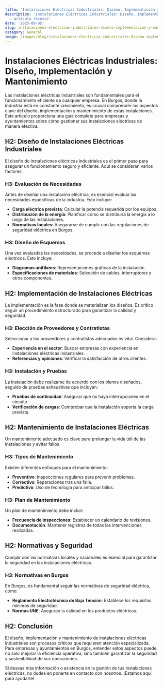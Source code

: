```yaml
---
title: 'Instalaciones Eléctricas Industriales: Diseño, Implementación y Mantenimiento'
description: 'Instalaciones Eléctricas Industriales: Diseño, Implementación y Mantenimiento
  — artículo técnico'
date: '2025-09-05'
slug: instalaciones-electricas-industriales-diseno-implementacion-y-mantenimiento
category: General
image: /images/blog/instalaciones-electricas-industriales-diseno-implementacion-y-mantenimiento/instalaciones-electricas-industriales-diseno-implementacion-y-mantenimiento-hero-001.webp
---
```


# Instalaciones Eléctricas Industriales: Diseño, Implementación y Mantenimiento

Las instalaciones eléctricas industriales son fundamentales para el funcionamiento eficiente de cualquier empresa. En Burgos, donde la industria está en constante crecimiento, es crucial comprender los aspectos clave del diseño, implementación y mantenimiento de estas instalaciones. Este artículo proporciona una guía completa para empresas y ayuntamientos sobre cómo gestionar sus instalaciones eléctricas de manera efectiva.

## H2: Diseño de Instalaciones Eléctricas Industriales

El diseño de instalaciones eléctricas industriales es el primer paso para asegurar un funcionamiento seguro y eficiente. Aquí se consideran varios factores:

### H3: Evaluación de Necesidades

Antes de diseñar una instalación eléctrica, es esencial evaluar las necesidades específicas de la industria. Esto incluye:

- **Carga eléctrica prevista**: Calcular la potencia requerida por los equipos.
- **Distribución de la energía**: Planificar cómo se distribuirá la energía a lo largo de las instalaciones.
- **Normativas locales**: Asegurarse de cumplir con las regulaciones de seguridad eléctrica en Burgos.

### H3: Diseño de Esquemas

Una vez evaluadas las necesidades, se procede a diseñar los esquemas eléctricos. Esto incluye:

- **Diagramas unifilares**: Representaciones gráficas de la instalación.
- **Especificaciones de materiales**: Selección de cables, interruptores y otros componentes.

## H2: Implementación de Instalaciones Eléctricas

La implementación es la fase donde se materializan los diseños. Es crítico seguir un procedimiento estructurado para garantizar la calidad y seguridad.

### H3: Elección de Proveedores y Contratistas

Seleccionar a los proveedores y contratistas adecuados es vital. Considera:

- **Experiencia en el sector**: Buscar empresas con experiencia en instalaciones eléctricas industriales.
- **Referencias y opiniones**: Verificar la satisfacción de otros clientes.

### H3: Instalación y Pruebas

La instalación debe realizarse de acuerdo con los planos diseñados, seguido de pruebas exhaustivas que incluyan:

- **Pruebas de continuidad**: Asegurar que no haya interrupciones en el circuito.
- **Verificación de cargas**: Comprobar que la instalación soporta la carga prevista.

## H2: Mantenimiento de Instalaciones Eléctricas

Un mantenimiento adecuado es clave para prolongar la vida útil de las instalaciones y evitar fallos.

### H3: Tipos de Mantenimiento

Existen diferentes enfoques para el mantenimiento:

- **Preventivo**: Inspecciones regulares para prevenir problemas.
- **Correctivo**: Reparaciones tras una falla.
- **Predictivo**: Uso de tecnología para anticipar fallos.

### H3: Plan de Mantenimiento

Un plan de mantenimiento debe incluir:

- **Frecuencia de inspecciones**: Establecer un calendario de revisiones.
- **Documentación**: Mantener registros de todas las intervenciones realizadas.

## H2: Normativas y Seguridad

Cumplir con las normativas locales y nacionales es esencial para garantizar la seguridad en las instalaciones eléctricas.

### H3: Normativas en Burgos

En Burgos, es fundamental seguir las normativas de seguridad eléctrica, como:

- **Reglamento Electrotécnico de Baja Tensión**: Establece los requisitos mínimos de seguridad.
- **Normas UNE**: Aseguran la calidad en los productos eléctricos.

## H2: Conclusión

El diseño, implementación y mantenimiento de instalaciones eléctricas industriales son procesos críticos que requieren atención especializada. Para empresas y ayuntamientos en Burgos, entender estos aspectos puede no solo mejorar la eficiencia operativa, sino también garantizar la seguridad y sostenibilidad de sus operaciones.

Si deseas más información o asistencia en la gestión de tus instalaciones eléctricas, no dudes en ponerte en contacto con nosotros. ¡Estamos aquí para ayudarte!